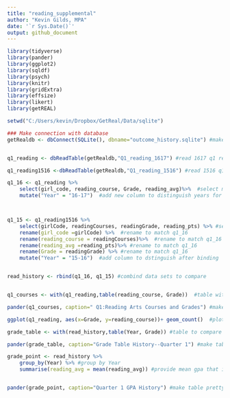 ```yaml
---
title: "reading_supplemental"
author: "Kevin Gilds, MPA"
date: '`r Sys.Date()`'
output: github_document
---
```


```r
library(tidyverse)
library(pander)
library(ggplot2)
library(sqldf)
library(psych)
library(knitr)
library(gridExtra)
library(effsize)
library(likert)
library(getREAL)


```



```r
setwd("C:/Users/kevin/Dropbox/GetReal/Data/sqlite")

### Make connection with database
getRealdb <- dbConnect(SQLite(), dbname="outcome_history.sqlite") #make connection with database


q1_reading <- dbReadTable(getRealdb,"Q1_reading_1617") #read 1617 q1 reading

q1_reading1516 <-dbReadTable(getRealdb,"Q1_reading_1516") #read 1516 q1 reading

```


```r
q1_16 <- q1_reading %>%
    select(girl_code, reading_course, Grade, reading_avg)%>%  #select matching columns from previous year
    mutate("Year" = "16-17")  #add new column to distinguish years for when we combine 15-16



q1_15 <- q1_reading1516 %>%
    select(girlCode, readingCourses, readingGrade, reading_pts) %>% #select matching columns 
    rename(girl_code =girlCode) %>%  #rename to match q1_16
    rename(reading_course = readingCourses)%>%  #rename to match q1_16
    rename(reading_avg =reading_pts)%>% #rename to match q1_16
    rename(Grade = readingGrade) %>% #rename to match q1_16
    mutate("Year" = "15-16")  #add column to dstinguish after binding


read_history <- rbind(q1_16, q1_15) #combind data sets to compare



```


```r
q1_courses <- with(q1_reading,table(reading_course, Grade))  #table with courses and grades

pander(q1_courses, caption=" Q1:Reading Arts Courses and Grades") #make table pretty

```



```r
ggplot(q1_reading, aes(x=Grade, y=reading_course))+ geom_count()  #plot grades by courses

```

```r
grade_table <- with(read_history,table(Year, Grade)) #table to compare grades from previous Q1

pander(grade_table, caption="Grade Table History--Quarter 1") #make table pretty 

```

```r
grade_point <- read_history %>%
    group_by(Year) %>% #group by Year
    summarise(reading_avg = mean(reading_avg)) #provide mean gpa that is grouped by the year


pander(grade_point, caption="Quarter 1 GPA History") #make table pretty. 


```








